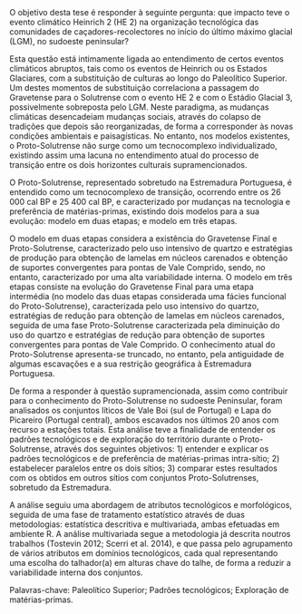 O objetivo desta tese é responder à seguinte pergunta: que impacto teve o evento climático Heinrich 2 (HE 2) na organização tecnológica das comunidades de caçadores-recolectores no início do último máximo glacial (LGM), no sudoeste peninsular?  \par

Esta questão está intimamente ligada ao entendimento de certos eventos climáticos abruptos, tais como os eventos de Heinrich ou os Estados Glaciares, com a substituição de culturas ao longo do Paleolítico Superior. Um destes momentos de substituição correlaciona a passagem do Gravetense para o Solutrense com o evento HE 2 e com o Estádio Glacial 3, possivelmente sobreposta pelo LGM. Neste paradigma, as mudanças climáticas desencadeiam mudanças sociais, através do colapso de tradições que depois são reorganizadas, de forma a corresponder às novas condições ambientais e paisagísticas. No entanto, nos modelos existentes, o Proto-Solutrense não surge como um tecnocomplexo individualizado, existindo assim uma lacuna no entendimento atual do processo de transição entre os dois horizontes culturais supramencionados.

O Proto-Solutrense, representado sobretudo na Estremadura Portuguesa, é entendido como um tecnocomplexo de transição, ocorrendo entre os 26 000 cal BP e 25 400 cal BP, e caracterizado por mudanças na tecnologia e preferência de matérias-primas, existindo dois modelos para a sua evolução: modelo em duas etapas; e modelo em três etapas.

O modelo em duas etapas considera a existência do Gravetense Final e Proto-Solutrense, caracterizado pelo uso intensivo de quartzo e estratégias de produção para obtenção de lamelas em núcleos carenados e obtenção de suportes convergentes para pontas de Vale Comprido, sendo, no entanto, caracterizado por uma alta variabilidade interna. O modelo em três etapas consiste na evolução do Gravetense Final para uma etapa intermédia (no modelo das duas etapas considerada uma fácies funcional do Proto-Solutrense), caracterizada pelo uso intensivo do quartzo, estratégias de redução para obtenção de lamelas em núcleos carenados, seguida de uma fase Proto-Solutrense caracterizada pela diminuição do uso do quartzo e estratégias de redução para obtenção de suportes convergentes para pontas de Vale Comprido. 
O conhecimento atual do Proto-Solutrense apresenta-se truncado, no entanto, pela antiguidade de algumas escavações e a sua restrição geográfica à Estremadura Portuguesa.

De forma a responder à questão supramencionada, assim como contribuir para o conhecimento do Proto-Solutrense no sudoeste Peninsular, foram analisados os conjuntos líticos de Vale Boi (sul de Portugal) e Lapa do Picareiro (Portugal central), ambos escavados nos últimos 20 anos com recurso a estações totais. Esta análise teve a finalidade de entender os padrões tecnológicos e de exploração do território durante o Proto-Solutrense, através dos seguintes objetivos: 1) entender e explicar os padrões tecnológicos e de preferência de matérias-primas intra-sítio; 2) estabelecer paralelos entre os dois sítios; 3) comparar estes resultados com os obtidos em outros sítios com conjuntos Proto-Solutrenses, sobretudo da Estremadura.

A análise seguiu uma abordagem de atributos tecnológicos e morfológicos, seguida de uma fase de tratamento estatístico através de duas metodologias: estatística descritiva e multivariada, ambas efetuadas em ambiente R. A análise multivariada segue a metodologia já descrita noutros trabalhos (Tostevin 2012; Scerri et al. 2014), e que passa pelo agrupamento de vários atributos em domínios tecnológicos, cada qual representando uma escolha do talhador(a) em alturas chave do talhe, de forma a reduzir a variabilidade interna dos conjuntos.

Palavras-chave: Paleolítico Superior; Padrões tecnológicos; Exploração de matérias-primas.
